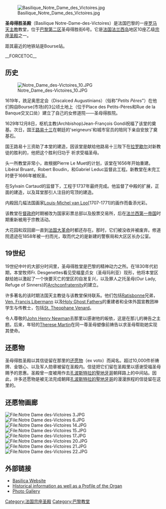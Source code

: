 [[Image:Basilique_Notre_Dame_des_Victoires.jpg|thumb]]

'''圣母得胜圣殿'''（Basilique Notre-Dame-des-Victoires）是法国巴黎的一座[[罗马天主教|罗马天主教]]教堂，位于[[巴黎第二区|巴黎第二区]]圣母得胜街6号。它是[[法国|法国]][[法兰西岛|法兰西岛]]地区10座乙级[[宗座圣殿|宗座圣殿]]之一。

距其最近的地铁站是Bourse站。

__FORCETOC__

==历史==
[[File:Notre_Dame_des-Victoires_10.JPG|right]]

1619年，跣足奥思定会（Discalced Augustinians）（俗称"''Petits Pères''"）在他们购自Bourse(市场)的3公顷土地上（位于Place des Petits-Pères和Rue de la Banque交叉口处）建立了自己的女修道院——圣母得胜院。

1629年12月8日，枢机主教(Archbishop)Jean-François Gondi祝福了该堂的奠基。次日，国王[[路易十三|路易十三]]在朝廷的'seigneurs'和城市官员的陪同下亲自安放了奠基石。

国王路易十三资助了本堂的建造，因该堂是献给他路易十三陛下在[[拉罗歇尔|拉罗歇尔]]对新教徒的胜利的，他把这个胜利归功于
祈求受福圣母。

头一所教堂非常小，故根据Pierre Le Muet的计划，该堂在1656年开始重建。Libéral Bruant，Robert Boudin，和Gabriel Leduc监督此工程。新教堂在未完工时便于1666年被祝圣。

在Sylvain Cartaud的监督下，工程于1737年最终完成。他监督了中殿的扩展，正面的建造，以及耳堂那引人注目的穹顶的建造。

内殿因几幅法国画家[[Louis-Michel_van_Loo|Louis-Michel van Loo]][1707-1771]的画作而备添光彩。

该教堂在[[督政府|督政府]]时期被改为国家彩票总部以及股票交易所，后在[[法兰西第一帝国|法兰西第一帝国]]时期重新被用于宗教活动。

大花园和双回廊一直到[[法国大革命|法国大革命]]时都还存在。那时，它们被没收并被废弃。修道院遗迹在1858年被一扫而光，取而代之的是新建的警察局和大区区长办公室。

==19世纪==
19世纪中叶的大部分时间里，圣母得胜堂是巴黎的精神动力之所。在1830年代初期，本堂牧师Fr. Desgenettes看见受福童贞女（圣母玛利亚）现形，他将本堂区献给她以激起了一个快要灭亡的堂区的自发复兴，以及罪人之托圣母(Our Lady, Refuge of Sinners)的[[Archconfraternity|Archconfraternity]]的建立。

许多著名的该时期法国天主教徒与该教堂保持联系。他们包括[[Ratisbonne|Ratisbonne]]兄弟， [[Ven._Francis_Libermann|Ven. Francis Libermann]] 以及[[Holy_Ghost_Fathers|Holy Ghost Fathers]]的重建者和全体外国宣教团神学生与传教士，包括[[St._Theophane_Venard|St. Theophane Venard]]。

令人尊敬的[[John_Henry_Newman|John Henry Newman]]去那里以感谢他的皈依，这是在那儿的祷告之主题。后来，年轻的[[Therese_Martin|Therese Martin]]在同一尊圣母塑像前祷告以求圣母帮助她实现其使命。

==还愿物==
圣母得胜圣殿以其信徒留在那里的[[还愿物|还愿物]]（ex voto）而闻名。超过10,000件祈祷牌、金银心、以及军人勋章被留在圣殿内。信徒把它们留在圣殿里以感谢受福圣母赐予的恩惠。圣殿曾一度被用作去[[孔波斯特拉的聖地牙哥|孔波斯特拉的聖地牙哥]]朝拜路上的中间站。因此，许多还愿物是被无法完成朝拜[[孔波斯特拉的聖地牙哥|孔波斯特拉的聖地牙哥]]的漫漫旅程的信徒留在这里的。

==还愿物画廊==
<gallery>
[[File:Notre_Dame_des-Victoires_3.JPG|File:Notre Dame des-Victoires 3.JPG]]
[[File:Notre_Dame_des-Victoires_6.JPG|File:Notre Dame des-Victoires 6.JPG]]
[[File:Notre_Dame_des-Victoires_14.JPG|File:Notre Dame des-Victoires 14.JPG]]
[[File:Notre_Dame_des-Victoires_15.JPG|File:Notre Dame des-Victoires 15.JPG]]
[[File:Notre_Dame_des-Victoires_17.JPG|File:Notre Dame des-Victoires 17.JPG]]
[[File:Notre_Dame_des-Victoires_20.JPG|File:Notre Dame des-Victoires 20.JPG]]
[[File:Notre_Dame_des-Victoires_21.JPG|File:Notre Dame des-Victoires 21.JPG]]
[[File:Notre_Dame_des-Victoires_22.JPG|File:Notre Dame des-Victoires 22.JPG]]
</gallery>

==外部链接==
*[http://www.notredamedesvictoires.com Basilica Website] {{Wayback|url=http://www.notredamedesvictoires.com/ |date=20110714201241 }} {{fr icon}} {{en icon}} {{es icon}}
*[https://web.archive.org/web/20110706211726/http://www.uquebec.ca/~uss1010/orgues/france/ndamevp.html Historical information as well as a Profile of the Organ] {{fr icon}}  {{en icon}}
*[https://web.archive.org/web/20071218092129/http://membres.lycos.fr/victoires/ Photo Gallery] {{fr icon}}

{{coord|48|52|0|N|2|20|27|E|type:landmark_region:FR|display=title}}

[[Category:法国宗座圣殿|Category:法国宗座圣殿]]
[[Category:巴黎教堂|Category:巴黎教堂]]